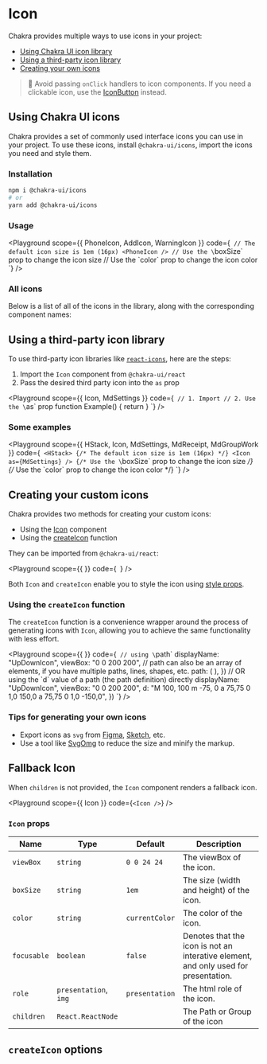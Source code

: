   


#  Icon

Chakra provides multiple ways to use icons in your project:

- [Using Chakra UI icon library](#using-chakra-ui-icons)
- [Using a third-party icon library](#using-a-third-party-icon-library)
- [Creating your own icons](#creating-your-custom-icons)

> 🚨 Avoid passing `onClick` handlers to icon components. If you need a
> clickable icon, use the [IconButton](/docs/form/icon-button) instead.





## Using Chakra UI icons

Chakra provides a set of commonly used interface icons you can use in your
project. To use these icons, install `@chakra-ui/icons`, import the icons you need
and style them.

### Installation

```bash
npm i @chakra-ui/icons
# or
yarn add @chakra-ui/icons
```

### Usage

<Playground
scope={{ PhoneIcon, AddIcon, WarningIcon }}
code={`
// The default icon size is 1em (16px)
<PhoneIcon />
// Use the \`boxSize\` prop to change the icon size
<AddIcon w={6} h={6} />
// Use the \`color\` prop to change the icon color
<WarningIcon w={8} h={8} color="red.500" />
`}
/>

### All icons

Below is a list of all of the icons in the library, along with the corresponding
component names:

<Box mt={5}>
  <IconsList />
</Box>

## Using a third-party icon library

To use third-party icon libraries like
[`react-icons`](https://react-icons.github.io/react-icons/), here are the steps:

1. Import the `Icon` component from `@chakra-ui/react`
2. Pass the desired third party icon into the `as` prop

<Playground
scope={{ Icon, MdSettings }}
code={`
// 1. Import
// 2. Use the \`as\` prop
function Example() {
  return <Icon as={MdSettings} />
}
`}
/>

### Some examples

<Playground
scope={{ HStack, Icon, MdSettings, MdReceipt, MdGroupWork }}
code={`
<HStack>
  {/* The default icon size is 1em (16px) */}
  <Icon as={MdSettings} />
  {/* Use the \`boxSize\` prop to change the icon size */}
  <Icon as={MdReceipt} w={6} h={6} />
  {/* Use the \`color\` prop to change the icon color */}
  <Icon as={MdGroupWork} w={8} h={8} color="red.500" />
</HStack>
`}
/>

## Creating your custom icons

Chakra provides two methods for creating your custom icons:

- Using the [Icon](#using-the-icon-component) component
- Using the [createIcon](#using-the-createicon-function) function

They can be imported from `@chakra-ui/react`:

<Playground
scope={{  }}
code={`
`}
/>

Both `Icon` and `createIcon` enable you to style the icon using
[style props](/docs/features/style-props).

### Using the `createIcon` function

The `createIcon` function is a convenience wrapper around the process of
generating icons with `Icon`, allowing you to achieve the same functionality
with less effort.

<Playground
scope={{  }}
code={`
// using \`path\`
  displayName: "UpDownIcon",
  viewBox: "0 0 200 200",
  // path can also be an array of elements, if you have multiple paths, lines, shapes, etc.
  path: (
    <path
      fill="currentColor"
      d="M 100, 100 m -75, 0 a 75,75 0 1,0 150,0 a 75,75 0 1,0 -150,0"
    />
  ),
})
// OR using the \`d\` value of a path (the path definition) directly
  displayName: "UpDownIcon",
  viewBox: "0 0 200 200",
  d: "M 100, 100 m -75, 0 a 75,75 0 1,0 150,0 a 75,75 0 1,0 -150,0",
})
`}
/>

### Tips for generating your own icons

- Export icons as `svg` from [Figma](https://www.figma.com/),
  [Sketch](https://www.sketch.com/), etc.
- Use a tool like [SvgOmg](https://jakearchibald.github.io/svgomg/) to reduce
  the size and minify the markup.

## Fallback Icon

When `children` is not provided, the `Icon` component renders a fallback icon.

<Playground
scope={{ Icon }}
code={`
<Icon />
`}
/>

### `Icon` props

| Name        | Type                  | Default        | Description                                                                         |
| ----------- | --------------------- | -------------- | ----------------------------------------------------------------------------------- |
| `viewBox`   | `string`              | `0 0 24 24`    | The viewBox of the icon.                                                            |
| `boxSize`   | `string`              | `1em`          | The size (width and height) of the icon.                                            |
| `color`     | `string`              | `currentColor` | The color of the icon.                                                              |
| `focusable` | `boolean`             | `false`        | Denotes that the icon is not an interative element, and only used for presentation. |
| `role`      | `presentation`, `img` | `presentation` | The html role of the icon.                                                          |
| `children`  | `React.ReactNode`     |                | The Path or Group of the icon                                                       |

## `createIcon` options

<PropsTable of="createIcon" />